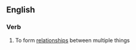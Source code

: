 ==English==

===Verb===
{{en-verb|interrelat|ing}}

# To form [[relationship]]s between multiple things